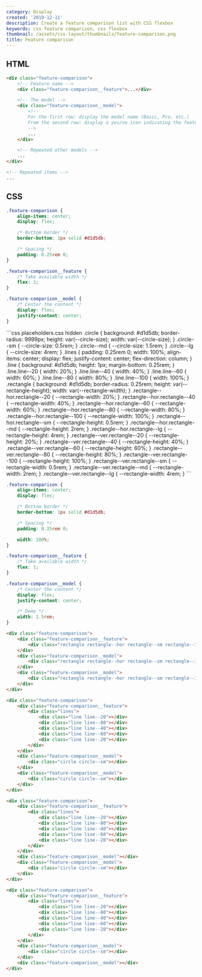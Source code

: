 ```yaml
---
category: Display
created: '2019-12-11'
description: Create a feature comparison list with CSS flexbox
keywords: css feature comparison, css flexbox
thumbnail: /assets/css-layout/thumbnails/feature-comparison.png
title: Feature comparison
---
```


## HTML

```html
<div class="feature-comparison">
    <!-- Feature name -->
    <div class="feature-comparison__feature">...</div>

    <!-- The model -->
    <div class="feature-comparison__model">
        <!--
        For the first row: display the model name (Basic, Pro, etc.)
        From the second row: display a yes/no icon indicating the feature is available or not
        -->
        ...
    </div>

    <!-- Repeated other models -->
    ...
</div>

<!-- Repeated items -->
...
```

## CSS

```css
.feature-comparison {
    align-items: center;
    display: flex;

    /* Bottom border */
    border-bottom: 1px solid #d1d5db;

    /* Spacing */
    padding: 0.25rem 0;
}

.feature-comparison__feature {
    /* Take available width */
    flex: 1;
}

.feature-comparison__model {
    /* Center the content */
    display: flex;
    justify-content: center;
}
```

<Playground>
```css placeholders.css hidden
.circle {
    background: #d1d5db;
    border-radius: 9999px;
    height: var(--circle-size);
    width: var(--circle-size);
}
.circle--sm {
    --circle-size: 0.5rem;
}
.circle--md {
    --circle-size: 1.5rem;
}
.circle--lg {
    --circle-size: 4rem;
}
.lines {
    padding: 0.25rem 0;
    width: 100%;
    align-items: center;
    display: flex;
    justify-content: center;
    flex-direction: column;
}
.line {
    background: #d1d5db;
    height: 1px;
    margin-bottom: 0.25rem;
}
.line.line--20 {
    width: 20%;
}
.line.line--40 {
    width: 40%;
}
.line.line--60 {
    width: 60%;
}
.line.line--80 {
    width: 80%;
}
.line.line--100 {
    width: 100%;
}
.rectangle {
    background: #d1d5db;
    border-radius: 0.25rem;
    height: var(--rectangle-height);
    width: var(--rectangle-width);
}
.rectangle--hor.rectangle--20 {
    --rectangle-width: 20%;
}
.rectangle--hor.rectangle--40 {
    --rectangle-width: 40%;
}
.rectangle--hor.rectangle--60 {
    --rectangle-width: 60%;
}
.rectangle--hor.rectangle--80 {
    --rectangle-width: 80%;
}
.rectangle--hor.rectangle--100 {
    --rectangle-width: 100%;
}
.rectangle--hor.rectangle--sm {
    --rectangle-height: 0.5rem;
}
.rectangle--hor.rectangle--md {
    --rectangle-height: 2rem;
}
.rectangle--hor.rectangle--lg {
    --rectangle-height: 4rem;
}
.rectangle--ver.rectangle--20 {
    --rectangle-height: 20%;
}
.rectangle--ver.rectangle--40 {
    --rectangle-height: 40%;
}
.rectangle--ver.rectangle--60 {
    --rectangle-height: 60%;
}
.rectangle--ver.rectangle--80 {
    --rectangle-height: 80%;
}
.rectangle--ver.rectangle--100 {
    --rectangle-height: 100%;
}
.rectangle--ver.rectangle--sm {
    --rectangle-width: 0.5rem;
}
.rectangle--ver.rectangle--md {
    --rectangle-width: 2rem;
}
.rectangle--ver.rectangle--lg {
    --rectangle-width: 4rem;
}
```

```css styles.css hidden
.feature-comparison {
    align-items: center;
    display: flex;

    /* Bottom border */
    border-bottom: 1px solid #d1d5db;

    /* Spacing */
    padding: 0.25rem 0;

    width: 100%;
}

.feature-comparison__feature {
    /* Take available width */
    flex: 1;
}

.feature-comparison__model {
    /* Center the content */
    display: flex;
    justify-content: center;

    /* Demo */
    width: 1.5rem;
}
```

```html index.html hidden
<div class="feature-comparison">
    <div class="feature-comparison__feature">
        <div class="rectangle rectangle--hor rectangle--sm rectangle--100"></div>
    </div>
    <div class="feature-comparison__model">
        <div class="rectangle rectangle--hor rectangle--sm rectangle--100"></div>
    </div>
    <div class="feature-comparison__model">
        <div class="rectangle rectangle--hor rectangle--sm rectangle--100"></div>
    </div>
</div>

<div class="feature-comparison">
    <div class="feature-comparison__feature">
        <div class="lines">
            <div class="line line--20"></div>
            <div class="line line--80"></div>
            <div class="line line--40"></div>
            <div class="line line--60"></div>
            <div class="line line--20"></div>
        </div>
    </div>
    <div class="feature-comparison__model">
        <div class="circle circle--sm"></div>
    </div>
    <div class="feature-comparison__model">
        <div class="circle circle--sm"></div>
    </div>
</div>

<div class="feature-comparison">
    <div class="feature-comparison__feature">
        <div class="lines">
            <div class="line line--20"></div>
            <div class="line line--80"></div>
            <div class="line line--40"></div>
            <div class="line line--60"></div>
            <div class="line line--20"></div>
        </div>
    </div>
    <div class="feature-comparison__model"></div>
    <div class="feature-comparison__model">
        <div class="circle circle--sm"></div>
    </div>
</div>

<div class="feature-comparison">
    <div class="feature-comparison__feature">
        <div class="lines">
            <div class="line line--20"></div>
            <div class="line line--80"></div>
            <div class="line line--40"></div>
            <div class="line line--60"></div>
            <div class="line line--20"></div>
        </div>
    </div>
    <div class="feature-comparison__model">
        <div class="circle circle--sm"></div>
    </div>
    <div class="feature-comparison__model"></div>
</div>
```
</Playground>
